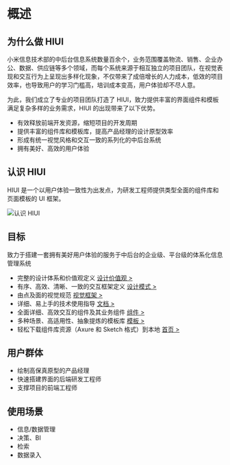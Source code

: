 # 概述

## 为什么做 HIUI

小米信息技术部的中后台信息系统数量百余个，业务范围覆盖物流、销售、企业办公、数据、供应链等多个领域，而每个系统来源于相互独立的项目团队，在视觉表现和交互行为上呈现出多样化现象，不仅带来了成倍增长的人力成本，低效的项目效率，也导致用户的学习门槛高，培训成本变高，用户体验却不尽人意。

为此，我们成立了专业的项目团队打造了 HIUI，致力提供丰富的界面组件和模板满足复杂多样的业务需求，HIUI 的出现带来了以下优势。

- 有效释放前端开发资源，缩短项目的开发周期
- 提供丰富的组件库和模板库，提高产品经理的设计原型效率
- 形成有统一视觉风格和交互一致的系列化的中后台系统
- 拥有美好、高效的用户体验

## 认识 HIUI

HIUI 是一个以用户体验一致性为出发点，为研发工程师提供类型全面的组件库和页面模板的 UI 框架。

<img src="<BASE_URL>/static/img/designs/summarize.png" srcSet="<BASE_URL>/static/img/designs/summarize@2x.png 2x" alt="认识 HIUI" />

## 目标

致力于搭建一套拥有美好用户体验的服务于中后台的企业级、平台级的体系化信息管理系统

- 完整的设计体系和价值观定义 <a href="./design-values">设计价值观 &gt;</a>
- 有序、高效、清晰、一致的交互框架定义 <a href="./overview">设计模式 &gt;</a>
- 由点及面的视觉规范 <a href="./color">视觉框架 &gt;</a>
- 详细、易上手的技术使用指导 <a href="../docs/quick-start">文档 &gt;</a>
- 全面详细、高效交互的组件及其业务组件 <a href="../docs/quick-start">组件 &gt;</a>
- 多种场景、高适用性、抽象提炼的模板库 <a href="../templates/portal">模板 &gt;</a>
- 轻松下载组件库资源（Axure 和 Sketch 格式）到本地 <a href="https://xiaomi.github.io/hiui/#/zh-CN">首页 &gt;</a>

## 用户群体

- 绘制高保真原型的产品经理
- 快速搭建界面的后端研发工程师
- 支撑项目的前端工程师

## 使用场景

- 信息/数据管理
- 决策、BI
- 检索
- 数据录入
